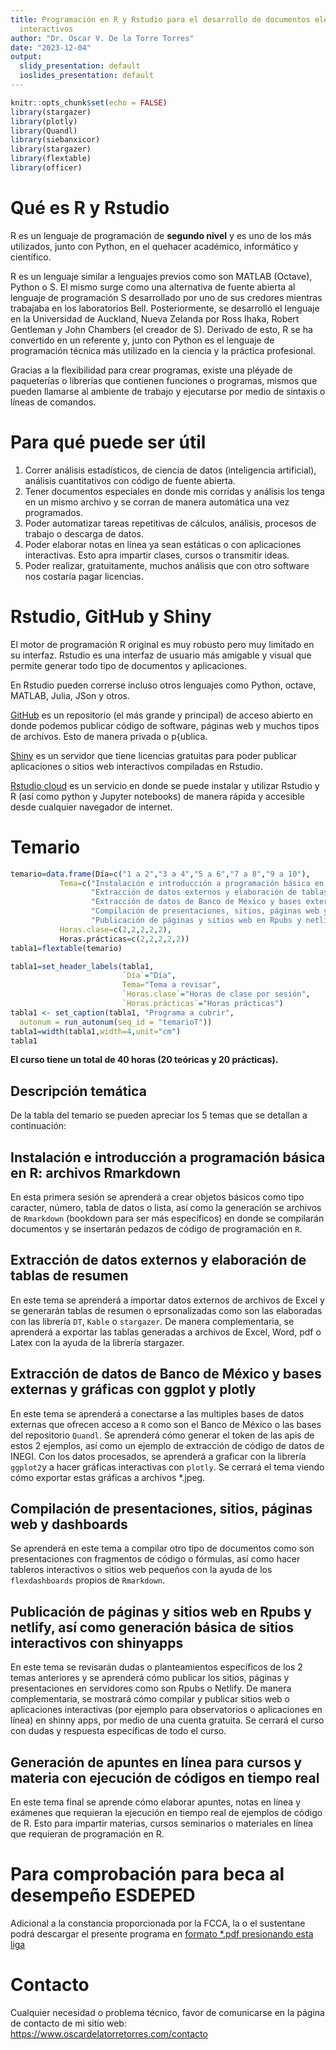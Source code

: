 ```yaml
---
title: Programación en R y Rstudio para el desarrollo de documentos electrónicos e
  interactivos
author: "Dr. Oscar V. De la Torre Torres"
date: "2023-12-04"
output:
  slidy_presentation: default
  ioslides_presentation: default
---
```


```r
knitr::opts_chunk$set(echo = FALSE)
library(stargazer)
library(plotly)
library(Quandl)
library(siebanxicor)
library(stargazer)
library(flextable)
library(officer)
```

# Qué es R y Rstudio

R es un lenguaje de programación de **segundo nivel** y es uno de los más utilizados, junto con Python, en el quehacer académico, informático y científico.

R es un lenguaje similar a lenguajes previos como son MATLAB (Octave), Python o S. El mismo surge como una alternativa de fuente abierta al lenguaje de programación S desarrollado por uno de sus credores mientras trabajaba en los laboratorios Bell. Posteriormente, se desarrolló el lenguaje en la Universidad de Auckland, Nueva Zelanda por Ross Ihaka, Robert Gentleman y John Chambers (el creador de S). Derivado de esto, R se ha convertido en un referente y, junto con Python es el lenguaje de programación técnica más utilizado en la ciencia y la práctica profesional.

Gracias a la flexibilidad para crear programas, existe una pléyade de paqueterías o librerías que contienen funciones o programas, mismos que pueden llamarse al ambiente de trabajo y ejecutarse por medio de sintaxis o líneas de comandos.

# Para qué puede ser útil

1. Correr análisis estadísticos, de ciencia de datos (inteligencia artificial), análisis cuantitativos con código de fuente abierta.
2. Tener documentos especiales en donde mis corridas y análisis los tenga en un mismo archivo y se corran de manera automática una vez programados.
3. Poder automatizar tareas repetitivas de cálculos, análisis, procesos de trabajo o descarga de datos.
4. Poder elaborar notas en línea ya sean estáticas o con aplicaciones interactivas. Esto apra impartir clases, cursos o transmitir ideas.
5. Poder realizar, gratuitamente, muchos análisis que con otro software nos costaría pagar licencias.

# Rstudio, GitHub y Shiny

El motor de programación R original es muy robusto pero muy limitado en su interfaz. Rstudio es una interfaz de usuario más amigable y visual que permite generar todo tipo de documentos y aplicaciones.

En Rstudio pueden correrse incluso otros lenguajes como Python, octave, MATLAB, Julia, JSon y otros.

[GitHub](https://github.com) es un repositorio (el más grande y principal) de acceso abierto en donde podemos publicar código de software, páginas web y muchos tipos de archivos. Esto de manera privada o p{ublica.

[Shiny](https://shinyapps.io) es un servidor que tiene licencias gratuitas para poder publicar aplicaciones o sitios web interactivos compiladas en Rstudio.

[Rstudio cloud](https://posit.cloud) es un servicio en donde se puede instalar y utilizar Rstudio y R (así como python y Jupyter notebooks) de manera rápida y accesible desde cualquier navegador de internet.

# Temario

```r
temario=data.frame(Día=c("1 a 2","3 a 4","5 a 6","7 a 8","9 a 10"),
           Tema=c("Instalación e introducción a programación básica en R: archivos Rmarkdown",
                  "Extracción de datos externos y elaboración de tablas de resumen",
                  "Extracción de datos de Banco de México y bases externas y gráficas con ggplot y plotly",
                  "Compilación de presentaciones, sitios, páginas web y dashboards",
                  "Publicación de páginas y sitios web en Rpubs y netlify, así como generación básica de sitios interactivos con shinyapps"),
           Horas.clase=c(2,2,2,2,2),
           Horas.prácticas=c(2,2,2,2,2))
tabla1=flextable(temario)

tabla1=set_header_labels(tabla1,
                         `Día`="Día",
                         Tema="Tema a revisar",
                         `Horas.clase`="Horas de clase por sesión",
                         `Horas.prácticas`="Horas prácticas")
tabla1 <- set_caption(tabla1, "Programa a cubrir", 
  autonum = run_autonum(seq_id = "temarioT"))
tabla1=width(tabla1,width=4,unit="cm")
tabla1
```

**El curso tiene un total de 40 horas (20 teóricas y 20 prácticas).**

## Descripción temática

De la tabla del temario se pueden apreciar los 5 temas que se detallan a continuación:

## Instalación e introducción a programación básica en R: archivos Rmarkdown{#tema1} 
En esta primera sesión se aprenderá a crear objetos básicos como tipo caracter, número, tabla de datos o lista, así como la generación se archivos de `Rmarkdown` (bookdown para ser más específicos) en donde se compilarán documentos y se insertarán pedazos de código de programación en `R`.

## Extracción de datos externos y elaboración de tablas de resumen{#tema2} 

En este tema se aprenderá a importar datos externos de archivos de Excel y se generarán tablas de resumen o eprsonalizadas como son las elaboradas con las librería `DT`, `Kable` o `stargazer`. De manera complementaria, se aprenderá a exportar las tablas generadas a archivos de Excel, Word, pdf o Latex con la ayuda de la librería stargazer.

## Extracción de datos de Banco de México y bases externas y gráficas con ggplot y plotly{#tema3}

En este tema se aprenderá a conectarse a las multiples bases de datos externas que ofrecen acceso a `R` como son el Banco de México o las bases del repositorio `Quandl`. Se aprenderá cómo generar el token de las apis de estos 2 ejemplos, así como un ejemplo de extracción de código de datos de INEGI.
Con los datos procesados, se aprenderá a graficar con la librería `ggplot2`y a hacer gráficas interactivas con `plotly`. Se cerrará el tema viendo cómo exportar estas gráficas a archivos \*.jpeg.

## Compilación de presentaciones, sitios, páginas web y dashboards{#tema4}

Se aprenderá en este tema a compilar otro tipo de documentos como son presentaciones con fragmentos de código o fórmulas, así como hacer tableros interactivos o sitios web pequeños con la ayuda de los `flexdashboards` propios de `Rmarkdown`.

## Publicación de páginas y sitios web en Rpubs y netlify, así como generación básica de sitios interactivos con shinyapps{#tema5}

En este tema se revisarán dudas o planteamientos específicos de los 2 temas anteriores y se aprenderá cómo publicar los sitios, páginas y presentaciones en servidores como son Rpubs o Netlify. De manera complementaria, se mostrará cómo compilar y publicar sitios web o aplicaciones interactivas (por ejemplo para observatorios o aplicaciones en línea) en shinny apps, por medio de una cuenta gratuita. Se cerrará el curso con dudas y respuesta específicas de todo el curso.

## Generación de apuntes en línea para cursos y materia con ejecución de códigos en tiempo real{#tema6}

En este tema final se aprende cómo elaborar apuntes, notas en línea y exámenes que requieran la ejecución en tiempo real de ejemplos de código de R. Esto para impartir materias, cursos seminarios o materiales en línea que requieran de programación en R.

# Para comprobación para beca al desempeño ESDEPED

Adicional a la constancia proporcionada por la FCCA, la o el sustentane podrá descargar el presente programa en [formato *.pdf presionando esta liga](index.pdf)

# Contacto

Cualquier necesidad o problema técnico, favor de comunicarse en la página de contacto de mi sitio web: [https://www.oscardelatorretorres.com/contacto](https://www.oscardelatorretorres.com/contacto)

